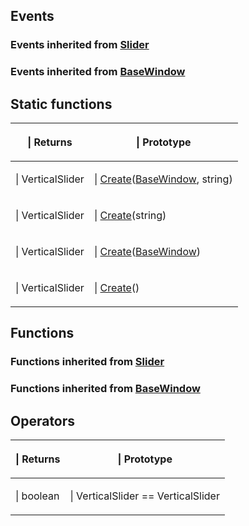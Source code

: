 ==Events==

{{Lua/Events_Prefix}}

===Events inherited from [[Lua/Client/Slider|Slider]]===

{{Lua/Client/Slider/Events}}

===Events inherited from [[Lua/Client/BaseWindow|BaseWindow]]===

{{Lua/Client/BaseWindow/Events}}

{{Lua/Events_Suffix}}

==Static functions==

{{Lua/Table_Prefix}}
{| {{Lua/Table_Header}}
!{{Lua/Column_Style/Returns_List}} | Returns
!{{Lua/Column_Style/Prototype_List}} | Prototype
|-
|{{Lua/Cell_Style/Returns_List}} | VerticalSlider
|{{Lua/Cell_Style/Prototype_List}} | [[Lua/Client/VerticalSlider/Static Functions/Create|Create]]([[Lua/Client/BaseWindow|BaseWindow]], string)
|-
|{{Lua/Cell_Style/Returns_List}} | VerticalSlider
|{{Lua/Cell_Style/Prototype_List}} | [[Lua/Client/VerticalSlider/Static Functions/Create|Create]](string)
|-
|{{Lua/Cell_Style/Returns_List}} | VerticalSlider
|{{Lua/Cell_Style/Prototype_List}} | [[Lua/Client/VerticalSlider/Static Functions/Create|Create]]([[Lua/Client/BaseWindow|BaseWindow]])
|-
|{{Lua/Cell_Style/Returns_List}} | VerticalSlider
|{{Lua/Cell_Style/Prototype_List}} | [[Lua/Client/VerticalSlider/Static Functions/Create|Create]]()
|} {{Lua/Table_Suffix}}

==Functions==

===Functions inherited from [[Lua/Client/Slider|Slider]]===

{{Lua/Client/Slider/Functions}}

===Functions inherited from [[Lua/Client/BaseWindow|BaseWindow]]===

{{Lua/Client/BaseWindow/Functions}}

==Operators==

{{Lua/Table_Prefix}}
{| {{Lua/Table_Header}}
!{{Lua/Column_Style/Returns_List}} | Returns
!{{Lua/Column_Style/Prototype_List}} | Prototype
|-
|{{Lua/Cell_Style/Returns_List}} | boolean
|{{Lua/Cell_Style/Prototype_List}} | VerticalSlider == VerticalSlider
|} {{Lua/Table_Suffix}}